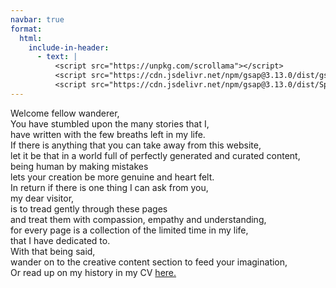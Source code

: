 ```yaml
---
navbar: true 
format: 
  html:
    include-in-header:
      - text: |
          <script src="https://unpkg.com/scrollama"></script>
          <script src="https://cdn.jsdelivr.net/npm/gsap@3.13.0/dist/gsap.min.js"></script>
          <script src="https://cdn.jsdelivr.net/npm/gsap@3.13.0/dist/SplitText.min.js"></script>
---
```

```{=html}
<div class="fader-content">
  <span>Welcome fellow wanderer,
  <br/>
  You have stumbled upon the many stories that I,
  <br/>
  have written with the few breaths left in my life.</span>
  <br/>

  <span>If there is anything that you can take away from this website,
  <br/>
  let it be that in a world full of perfectly generated and curated content,
  <br/>
  being human by making mistakes
  <br/>
  lets your creation be more genuine and heart felt.</span>
  <br/>

  <span>In return if there is one thing I can ask from you,
  <br/>
  my dear visitor,
  <br/>
  is to tread gently through these pages
  <br/>
  and treat them with compassion, empathy and understanding,
  <br/>
  for every page is a collection of the limited time in my life,
  <br/>
  that I have dedicated to.</span>
  <br/>

  <span>With that being said,
  <br/>
  wander on to the creative content section to feed your imagination,
  <br/>
  Or read up on my history in my CV <a href="Portfolio.pdf">here.</a> </span>
</div>
```


<!-- Hi there, I’m Janith Wanniarachchi, A Econometrics and Business Statistics PhD candidate at Monash University, Australia, an R Shiny Developer at [Appsilon](https://appsilon.com/) and a BSc. in Statistics (Hons.) graduate from the University of Sri Jayewardenepura, Sri Lanka. -->

<!-- There's more to who I am, what I have done, how I ended up here. An updated history of my work and achievements can be found in [my Curriculum Vitae here](Janith_Wanniarachchi_Portfolio.pdf) -->

<!-- My research interests are mainly in data visualization, explainable AI and climate sciences. In this website you will find some of my work and interests in statistics and creative writing. If you find anything out of place or worth mentioning to me, please contact me through my socials. If you want to learn more about my academic and professional background, check out my Resume. -->

<!-- There's more to come in this section! Stay tuned! -->


```{=html}
<script>
 // use a script tag or an external JS file
 document.addEventListener("DOMContentLoaded", (event) => {
  document.fonts.ready.then(() => {
    gsap.registerPlugin(SplitText)
    let tl = gsap.timeline()

    const numLines = 4;

    let splits = Array(numLines).fill(0).map((x, i) => {
    console.log(`.fader-content span:nth-of-type(${(i+1)})`)
    return(SplitText.create(`.fader-content span:nth-of-type(${(i+1)})`, {type: ["words", "lines"]}))
    })

    splits.forEach(x => {
      tl.from(x.lines, {autoAlpha:0, duration: 0.9, stagger: 1})
    })
    
    tl.from(".navbar-container", {opacity: 0, duration: 2})

  })
 });

</script>
```
